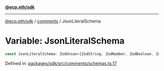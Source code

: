 [**@ecp.eth/sdk**](../../index.mdx)

***

[@ecp.eth/sdk](/sdk-reference/index.mdx) / [comments](/sdk-reference/comments/index.mdx) / JsonLiteralSchema

# Variable: JsonLiteralSchema

```ts
const JsonLiteralSchema: ZodUnion<[ZodString, ZodNumber, ZodBoolean, ZodNull]>;
```

Defined in: [packages/sdk/src/comments/schemas.ts:17](https://github.com/ecp-eth/comments-monorepo/blob/main/packages/sdk/src/comments/schemas.ts#L17)

